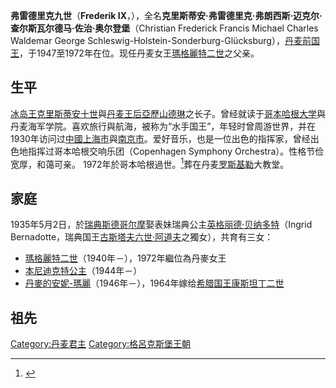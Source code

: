 {{Infobox royalty
| name=弗雷德里克九世
| image=Frederick IX of Denmark.jpg
| caption=1935年
| birth_date={{birth date|1899|3|11}}
| birth_place={{DEN}}[[靈比-托拜克自治市|靈比-托拜克自治市]][[无忧宫_(丹麦)|无忧宫]]
| death_date={{death date and age|1972|1|14|1899|3|11}}
| death_place={{DEN}}[[哥本哈根|哥本哈根]]
| burial_date=1972年1月24日
| burial_place=[[罗斯基勒主教座堂|罗斯基勒主教座堂]]
| father=[[克里斯蒂安十世|克里斯蒂安十世]]
| mother=[[亞歷山德琳_(梅克倫堡-什未林)|亞歷山德琳]]
| spouse={{marriage|[[英格丽德公主_(瑞典)|英格丽德公主]]|1935|1972|}}
| issue=[[瑪格麗特二世_(丹麥)|瑪格麗特二世]]<br>[[本尼迪克特公主|本尼迪克特公主]]<br>[[丹麥的安妮-瑪麗|丹麥的安妮-瑪麗]]
| succession     =[[丹麦君主列表|丹麦国王]]
| reign=1947年4月20日－1972年1月14日（{{age in years and days|1947|4|20|1972|1|14|age=no}}）                                | coronation=1947年4月20日
| predecessor=[[克里斯蒂安十世|克里斯蒂安十世]]
| successor=[[瑪格麗特二世_(丹麥)|瑪格麗特二世]]
}}

'''弗雷德里克九世'''（'''Frederik IX'''，{{bd|1899年|3月11日|1972年|1月14日|catIdx=Frederik 9}}），全名'''克里斯蒂安·弗雷德里克·弗朗西斯·迈克尔·查尔斯瓦尔德马·佐治·奥尔登堡'''（Christian Frederick Francis Michael Charles Waldemar George Schleswig-Holstein-Sonderburg-Glücksburg），[[丹麦君主列表|丹麦前国王]]，于1947至1972年在位。现任丹麦女王[[瑪格麗特二世_(丹麥)|瑪格麗特二世]]之父亲。

== 生平 ==
[[冰岛|冰岛]][[王|王]][[克里斯蒂安十世|克里斯蒂安十世]]與[[丹麦|丹麦]][[王后|王后]][[亞歷山德琳_(梅克倫堡-什未林)|亞歷山德琳]]之长子。曾经就读于[[哥本哈根大学|哥本哈根大学]]與丹麦海军学院。喜欢旅行與航海，被称为“水手国王”，年轻时曾周游世界，并在1930年访问过[[中國|中國]][[上海市|上海市]]與[[南京市|南京市]]。爱好音乐，也是一位出色的指挥家，曾经出色地指挥过哥本哈根交响乐团（Copenhagen Symphony Orchestra）。性格节俭宽厚，和蔼可亲。
1972年於哥本哈根過世。<ref>{{Cite web |url=https://www.vanitatis.elconfidencial.com/casas-reales/2019-08-21/reina-margarita-dinamarca-muerte-padre_2187231/ |title=存档副本 |access-date=2021-10-12 |archive-date=2021-11-02 |archive-url=https://web.archive.org/web/20211102135643/https://www.vanitatis.elconfidencial.com/casas-reales/2019-08-21/reina-margarita-dinamarca-muerte-padre_2187231/ }}</ref>葬在丹麦[[罗斯基勒|罗斯基勒]]大教堂。

== 家庭 ==
1935年5月2日，於[[瑞典|瑞典]][[斯德哥尔摩|斯德哥尔摩]]娶表妹瑞典公主[[英格丽德公主_(瑞典)|英格丽德·贝纳多特]]（Ingrid Bernadotte，瑞典国王[[古斯塔夫六世·阿道夫|古斯塔夫六世·阿道夫]]之獨女），共育有三女：
* [[瑪格麗特二世_(丹麥)|瑪格麗特二世]]（1940年－），1972年繼位為丹麥女王
* [[本尼迪克特公主|本尼迪克特公主]]（1944年－）
* [[丹麥的安妮-瑪麗|丹麥的安妮-瑪麗]]（1946年－），1964年嫁给[[希腊君主列表|希腊国王]][[康斯坦丁二世_(希腊)|康斯坦丁二世]]

== 祖先 ==
{{Ahnentafel top|先祖}}<center>
{{ahnentafel-compact5
| style = font-size: 85%; 
|boxstyle_1=background-color: #ddf;
|boxstyle_2=background-color: #fdd;
|boxstyle_3=background-color: #ffc;
|boxstyle_4=background-color: #dfd;
|boxstyle_5=background-color: #9fe;
|1='''丹麦国王弗雷德里克九世'''
|2='''父：'''丹麦国王[[克里斯蒂安十世|克里斯蒂安十世]]
|3='''母：'''[[亞歷山德琳_(梅克倫堡-什未林)|梅克倫堡-施威林的亞歷山德琳]]
|4='''祖父：'''丹麦国王[[弗雷德里克八世|弗雷德里克八世]]
|5='''祖母：'''[[瑞典的路易絲公主|瑞典的路易絲公主]]
|6='''外祖父：'''梅克伦堡-施威林大公[[腓特烈·法蘭茲三世|腓特烈·法蘭茲三世]]
|7='''外祖母：'''[[安娜斯塔西婭·米哈伊羅芙娜女大公|俄羅斯的安娜斯塔西婭·米哈伊羅芙娜]]
|8='''曾祖父：'''丹麦国王[[克里斯蒂安九世|克里斯蒂安九世]]
|9='''曾祖母：'''[[黑森-卡塞爾的路易絲|黑森-卡塞爾的路易絲]]
|10='''外曾祖父：'''瑞典國王[[卡尔十五世|卡尔十五世]]
|11='''外曾祖母：'''[[荷蘭的路易絲|荷蘭的路易絲]]
|12='''外曾祖父：'''梅克伦堡-施威林大公[[腓特烈·法蘭茲二世|腓特烈·法蘭茲二世]]
|13='''外曾祖母：'''[[羅伊斯-科斯特利茨的奧古斯塔|羅伊斯-科斯特利茨的奧古斯塔]]
|14='''外曾祖父：'''[[米哈伊爾·尼古拉耶維奇|米哈伊爾·尼古拉耶維奇]]
|15='''外曾祖母：'''[[巴登的塞西莉埃|巴登的塞西莉埃]]
|16='''高祖父：'''什勒斯維希-霍爾斯坦-森訥堡-格呂克斯堡公爵[[腓特烈·威廉_(石勒苏益格-荷尔斯泰因-索恩德堡-格吕克斯堡公爵)|腓特烈·威廉]]
|17='''高祖母：'''黑森-卡塞爾的[[路易絲·卡羅琳_(黑森-卡塞爾)|路易絲·卡羅琳]]
|18='''外高祖父：'''[[威廉王子_(黑森-卡塞爾)|黑森-卡塞尔的威廉]]
|19='''外高祖母：'''[[夏洛特公主_(丹麥)|丹麦的夏洛特公主]]
|20='''外高祖父：'''瑞典国王[[奥斯卡一世|奥斯卡一世]]
|21='''外高祖母：'''[[洛伊希滕貝格的約瑟芬|洛伊希滕貝格的約瑟芬]]
|22='''外高祖父：'''[[荷蘭的弗雷德里克王子|荷蘭的弗雷德里克王子]]
|23='''外高祖母：'''[[普魯士的路易絲_(1808-1870)|普魯士的路易絲公主]]
|24='''外高祖父：'''梅克伦堡-施威林大公[[保罗·弗里德里希_(梅克伦堡-什未林)|保羅·腓特烈]]
|25='''外高祖母：'''[[普魯士的亞歷山德琳_(1803-1892)|普魯士的亞歷山德琳]]
|26='''外高祖父：'''羅伊斯-科斯特利茨親王[[亨利六十三世_(羅伊斯-科斯特利茨)|亨利六十三世]]
|27='''外高祖母：'''施托貝格-韦尔尼格罗德的艾蕾諾爾
|28='''外高祖父：'''俄羅斯沙皇[[尼古拉一世_(俄罗斯)|尼古拉一世]]
|29='''外高祖母：'''[[普魯士的夏洛特_(1798-1860)|普魯士的夏洛特]]
|30='''外高祖父：'''巴登大公[[利奥波德_(巴登)|利奥波德]]
|31='''外高祖母：'''[[瑞典的索菲亞·威廉明娜|瑞典的索菲亞·威廉明娜]]
}}</center>
{{ahnentafel bottom}}

{{丹麥君主}}
{{Authority control}}
{{DEFAULTSORT:Frederik 9}}

[[Category:丹麦君主|Category:丹麦君主]]
[[Category:格呂克斯堡王朝|Category:格呂克斯堡王朝]]